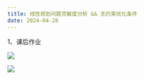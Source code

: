 ```yaml
---
title: 线性规划问题灵敏度分析 && 无约束优化条件
date: 2024-04-28
---
```


1、课后作业

![](https://cdn.sa.net/2024/05/08/gvtIKAjCEaq4crF.webp)

![](https://cdn.sa.net/2024/05/08/jzFYH2kRtiQKLZE.webp)